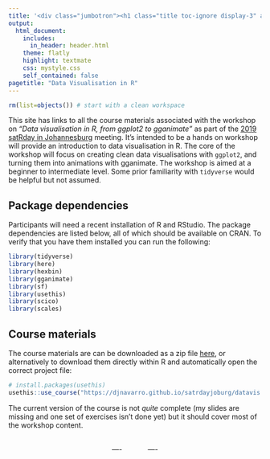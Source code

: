 ```yaml
---
title: '<div class="jumbotron"><h1 class="title toc-ignore display-3" align="center">Data Visualisation in R</h1><p class="lead" align="center">Danielle Navarro <a href="https://twitter.com/djnavarro"><i class="fab fa-twitter"></i></a></p></div>'
output:
  html_document:
    includes:
      in_header: header.html        
    theme: flatly
    highlight: textmate
    css: mystyle.css
    self_contained: false    
pagetitle: "Data Visualisation in R"
---
```


```r
rm(list=objects()) # start with a clean workspace
```

This site has links to all the course materials associated with the workshop on *"Data visualisation in R, from ggplot2 to gganimate"* as part of the [2019 satRday in Johannesburg](https://joburg2019.satrdays.org) meeting. It's intended to be a hands on workshop will provide an introduction to data visualisation in R. The core of the workshop will focus on creating clean data visualisations with `ggplot2`, and turning them into animations with gganimate. The workshop is aimed at a beginner to intermediate level. Some prior familiarity with `tidyverse` would be helpful but not assumed.

## Package dependencies

Participants will need a recent installation of R and RStudio. The package dependencies are listed below, all of which should be available on CRAN. To verify that you have them installed you can run the following:

```r
library(tidyverse)
library(here)
library(hexbin)
library(gganimate)
library(sf)
library(usethis)
library(scico)
library(scales)
```

## Course materials

The course materials are can be downloaded as a zip file [here](./datavis.zip), or alternatively to download them directly within R and automatically open the correct project file:

```r
# install.packages(usethis) 
usethis::use_course("https://djnavarro.github.io/satrdayjoburg/datavis.zip")
```

The current version of the course is not *quite* complete (my slides are missing and one set of exercises isn't done yet) but it should cover most of the workshop content.



<br>
<center>
---- &nbsp;&nbsp;
<a href="https://twitter.com/djnavarro"><i class="fab fa-twitter"></i></a> &nbsp;
<a href="https://compcogscisydney.org"><i class="fas fa-home"></i></a> &nbsp;
<a href="https://github.com/djnavarro"><i class="fab fa-github"></i></a> &nbsp;
<a href="mailto:d.navarro@unsw.edu.au"><i class="fas fa-paper-plane"></i></a>
&nbsp;&nbsp; ----
</center>
<br>
<br>

